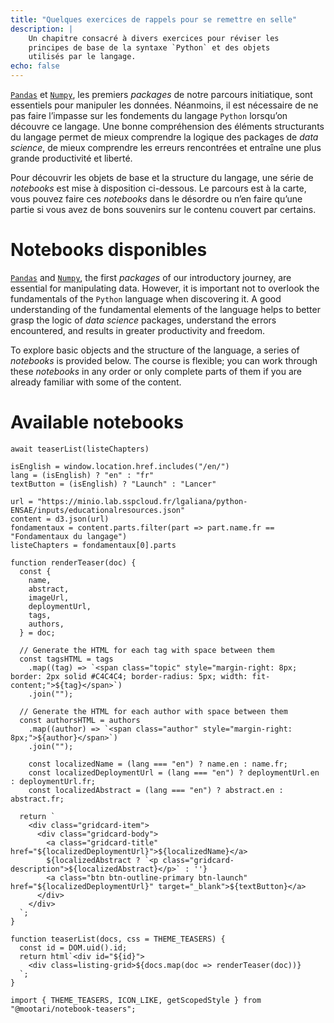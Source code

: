 ```yaml
---
title: "Quelques exercices de rappels pour se remettre en selle"
description: |
    Un chapitre consacré à divers exercices pour réviser les
    principes de base de la syntaxe `Python` et des objets
    utilisés par le langage. 
echo: false
---
```


::: {.content-visible when-profile="fr"}
[`Pandas`](http://pandas.pydata.org/) et [`Numpy`](http://www.numpy.org/), les premiers _packages_ de notre parcours initiatique, 
sont
essentiels pour manipuler les données. 
Néanmoins, il est nécessaire de ne pas faire l'impasse sur les fondements 
du langage `Python` lorsqu'on découvre ce langage. Une bonne compréhension des éléments structurants du
langage permet de mieux comprendre la logique des packages de _data science_, de mieux comprendre les erreurs rencontrées et entraîne une plus grande productivité et liberté.

Pour découvrir les objets de base et la structure du langage, une série de _notebooks_ est mise à disposition ci-dessous. Le parcours est à la carte, vous pouvez faire ces _notebooks_ dans le désordre ou n'en faire qu'une partie si vous avez de bons souvenirs sur le contenu couvert par certains. 

# Notebooks disponibles {.unnumbered}
:::

::: {.content-visible when-profile="en"}
[`Pandas`](http://pandas.pydata.org/) and [`Numpy`](http://www.numpy.org/), the first _packages_ of our introductory journey, 
are
essential for manipulating data. 
However, it is important not to overlook the fundamentals of the `Python` language when discovering it. A good understanding of the fundamental elements of the language helps to better grasp the logic of _data science_ packages, understand the errors encountered, and results in greater productivity and freedom.

To explore basic objects and the structure of the language, a series of _notebooks_ is provided below. The course is flexible; you can work through these _notebooks_ in any order or only complete parts of them if you are already familiar with some of the content.

# Available notebooks {.unnumbered}
:::



```ojs
await teaserList(listeChapters)
```

```ojs
isEnglish = window.location.href.includes("/en/")
lang = (isEnglish) ? "en" : "fr"
textButton = (isEnglish) ? "Launch" : "Lancer"
```

```ojs
url = "https://minio.lab.sspcloud.fr/lgaliana/python-ENSAE/inputs/educationalresources.json"
content = d3.json(url)
fondamentaux = content.parts.filter(part => part.name.fr == "Fondamentaux du langage")
listeChapters = fondamentaux[0].parts
```

```ojs
function renderTeaser(doc) {
  const {
    name,
    abstract,
    imageUrl,
    deploymentUrl,
    tags,
    authors,
  } = doc;

  // Generate the HTML for each tag with space between them
  const tagsHTML = tags
    .map((tag) => `<span class="topic" style="margin-right: 8px; border: 2px solid #C4C4C4; border-radius: 5px; width: fit-content;">${tag}</span>`)
    .join("");

  // Generate the HTML for each author with space between them
  const authorsHTML = authors
    .map((author) => `<span class="author" style="margin-right: 8px;">${author}</span>`)
    .join("");

    const localizedName = (lang === "en") ? name.en : name.fr;
    const localizedDeploymentUrl = (lang === "en") ? deploymentUrl.en : deploymentUrl.fr;
    const localizedAbstract = (lang === "en") ? abstract.en : abstract.fr;

  return `
    <div class="gridcard-item">
      <div class="gridcard-body">
        <a class="gridcard-title" href="${localizedDeploymentUrl}">${localizedName}</a>
        ${localizedAbstract ? `<p class="gridcard-description">${localizedAbstract}</p>` : ''}
        <a class="btn btn-outline-primary btn-launch" href="${localizedDeploymentUrl}" target="_blank">${textButton}</a>
      </div>
    </div>
  `;
}
```

```ojs
function teaserList(docs, css = THEME_TEASERS) {
  const id = DOM.uid().id;
  return html`<div id="${id}">
    <div class=listing-grid>${docs.map(doc => renderTeaser(doc))}
  `;
}
```




```ojs
import { THEME_TEASERS, ICON_LIKE, getScopedStyle } from "@mootari/notebook-teasers";
```